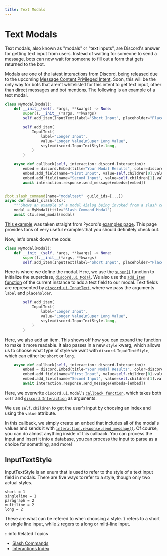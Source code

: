 ```yaml
---
title: Text Modals
---
```


# Text Modals

Text modals, also known as "modals" or "text inputs", are Discord's answer for getting text input from
users. Instead of waiting for someone to send a message, bots can now wait for someone to fill out a 
form that gets returned to the bot. 

Modals are one of the latest interactions from Discord, being released due to the upcoming
[Message Content Privileged Intent](../Popular-Topics/intents). Soon, this will be the only way for
bots that aren't whitelisted for this intent to get text input, other than direct messages and bot
mentions. The following is an example of a text modal.

```py title = "Text Modal Example"
class MyModal(Modal):
    def __init__(self, *args, **kwargs) -> None:
        super().__init__(*args, **kwargs)
        self.add_item(InputText(label="Short Input", placeholder="Placeholder Test"))

        self.add_item(
            InputText(
                label="Longer Input",
                value="Longer Value\nSuper Long Value",
                style=discord.InputTextStyle.long,
            )
        )

    async def callback(self, interaction: discord.Interaction):
        embed = discord.Embed(title="Your Modal Results", color=discord.Color.random())
        embed.add_field(name="First Input", value=self.children[0].value, inline=False)
        embed.add_field(name="Second Input", value=self.children[1].value, inline=False)
        await interaction.response.send_message(embeds=[embed])


@bot.slash_command(name="modaltest", guild_ids=[...])
async def modal_slash(ctx):
    """Shows an example of a modal dialog being invoked from a slash command."""
    modal = MyModal(title="Slash Command Modal")
    await ctx.send_modal(modal)
```
        
[This example](https://github.com/Pycord-Development/pycord/blob/master/examples/modal_dialogs.py) was
taken straight from Pycord's [examples page](https://github.com/Pycord-Development/pycord/tree/master/examples).
This page provides tons of very useful examples that you should definitely check out.

Now, let's break down the code:

```py
class MyModal(Modal):
    def __init__(self, *args, **kwargs) -> None:
        super().__init__(*args, **kwargs)
        self.add_item(InputText(label="Short Input", placeholder="Placeholder Test"))
```

Here is where we define the modal. Here, we use the [`super()`](https://docs.python.org/3/library/functions.html#super)
function to initialize the superclass, [`discord.ui.Modal`](https://docs.pycord.dev/en/master/api.html#discord.ui.Modal).
We also use the [`add_item` function](https://docs.pycord.dev/en/master/api.html#discord.ui.Modal.add_item)
of the current instance to add a text field to our modal. Text fields are represented by 
[`discord.ui.InputText`](https://docs.pycord.dev/en/master/api.html#inputtext), where we pass the arguments
`label` and `placeholder`.

```py
        self.add_item(
            InputText(
                label="Longer Input",
                value="Longer Value\nSuper Long Value",
                style=discord.InputTextStyle.long,
            )
        )
```

Here, we also add an item. This shows off how you can expand the function to make it more readable.
It also passes in a new `style` kwarg, which allows us to choose what type of style we want with
`discord.InputTextStyle`, which can either be `short` or `long`.

```py
    async def callback(self, interaction: discord.Interaction):
        embed = discord.Embed(title="Your Modal Results", color=discord.Color.random())
        embed.add_field(name="First Input", value=self.children[0].value, inline=False)
        embed.add_field(name="Second Input", value=self.children[1].value, inline=False)
        await interaction.response.send_message(embeds=[embed])
```

Here, we overwrite `discord.ui.Modal`'s [`callback function`](https://docs.pycord.dev/en/master/api.html#discord.ui.Modal.callback),
which takes both `self` and [`discord.Interaction`](https://docs.pycord.dev/en/master/api.html#discord.Interaction)
as arguments.

We use `self.children` to get the user's input by choosing an index and using the `value` attribute.

In this callback, we simply create an embed that includes all of the modal's values and sends it
with [`interaction.response.send_message()`](https://docs.pycord.dev/en/master/api.html#discord.InteractionResponse.send_message).
Of course, you can do almost anything inside of this callback. You can process the input and insert it
into a database, you can process the input to parse as a choice for something, and more!

## InputTextStyle

InputTextStyle is an enum that is used to refer to the style of a text input field in modals.
There are five ways to refer to a style, though only two actual styles.

```
short = 1
singleline = 1
paragraph = 2
multiline = 2
long = 2
```

These are what can be refered to when choosing a style. `1` refers to a short or single line input,
while `2` regers to a long or milti-line input.

:::info Related Topics

- [Slash Commands](slash-commands)
- [Interactions Index](../Interactions)